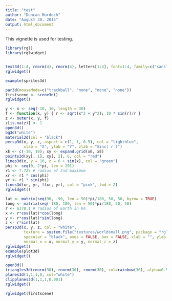 ```yaml
---
title: "test"
author: "Duncan Murdoch"
date: "August 30, 2015"
output: html_document
---
```


This vignette is used for testing.

```r
library(rgl)
library(rglwidget)


text3d(1:4, rnorm(4), rnorm(4), letters[1:4], font=1:4, family=c("sans", "serif"), cex=1:4)
rglwidget()

example(sprites3d)

par3d(mouseMode=c("trackball", "none", "none", "none"))
firstscene <- scene3d()
rglwidget()

y <- x <- seq(-10, 10, length = 30)
f <- function(x, y) { r <- sqrt(x^2 + y^2); 10 * sin(r)/r }
z <- outer(x, y, f)
z[is.na(z)] <- 1
open3d()
bg3d("white")
material3d(col = "black")
persp3d(x, y, z, aspect = c(1, 1, 0.5), col = "lightblue",
        xlab = "X", ylab = "Y", zlab = "Sinc( r )")
xE <- c(-10, 10); xy <- expand.grid(xE, xE)
points3d(xy[, 1], xy[, 2], 6, col = "red")
lines3d(x, y = 10, z = 6 + sin(x), col = "green")
phi <- seq(0, 2*pi, len = 201)
r1 <- 7.725 # radius of 2nd maximum
xr <- r1 * cos(phi)
yr <- r1 * sin(phi)
lines3d(xr, yr, f(xr, yr), col = "pink", lwd = 2)
rglwidget()

lat <- matrix(seq(90, -90, len = 50)*pi/180, 50, 50, byrow = TRUE)
long <- matrix(seq(-180, 180, len = 50)*pi/180, 50, 50)
r <- 6378.1 # radius of Earth in km
x <- r*cos(lat)*cos(long)
y <- r*cos(lat)*sin(long)
z <- r*sin(lat)
persp3d(x, y, z, col = "white", 
        texture = system.file("textures/worldsmall.png", package = "rgl"), 
        specular = "black", axes = FALSE, box = FALSE, xlab = "", ylab = "", zlab = "",
        normal_x = x, normal_y = y, normal_z = z)
rglwidget()
example(plot3d)
rglwidget()

open3d()
triangles3d(rnorm(30), rnorm(30), rnorm(30), col=rainbow(30), alpha=0.5)
planes3d(1,1,1,0, col="white")
clipplanes3d(1,1,1,0.001)
rglwidget()

rglwidget(firstscene)
```
